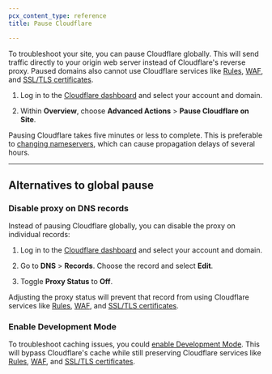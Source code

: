 ```yaml
---
pcx_content_type: reference
title: Pause Cloudflare

---
```


To troubleshoot your site, you can pause Cloudflare globally. This will send traffic directly to your origin web server instead of Cloudflare's reverse proxy. Paused domains also cannot use Cloudflare services like [Rules](/rules/), [WAF](/waf/), and [SSL/TLS certificates](/ssl/edge-certificates/).

1. Log in to the [Cloudflare dashboard](https://dash.cloudflare.com/) and select your account and domain.

2. Within **Overview**, choose **Advanced Actions** > **Pause Cloudflare on Site**.

Pausing Cloudflare takes five minutes or less to complete. This is preferable to [changing nameservers](/dns/zone-setups/full-setup/setup/), which can cause propagation delays of several hours.

***

## Alternatives to global pause

### Disable proxy on DNS records

Instead of pausing Cloudflare globally, you can disable the proxy on individual records:

1. Log in to the [Cloudflare dashboard](https://dash.cloudflare.com/) and select your account and domain.

2. Go to **DNS** > **Records**. Choose the record and select **Edit**.

3. Toggle **Proxy Status** to **Off**.

Adjusting the proxy status will prevent that record from using Cloudflare services like [Rules](/rules/), [WAF](/waf/), and [SSL/TLS certificates](/ssl/edge-certificates/).

### Enable Development Mode

To troubleshoot caching issues, you could [enable Development Mode](/cache/reference/development-mode/). This will bypass Cloudflare's cache while still preserving Cloudflare services like [Rules](/rules/), [WAF](/waf/), and [SSL/TLS certificates](/ssl/edge-certificates/).
